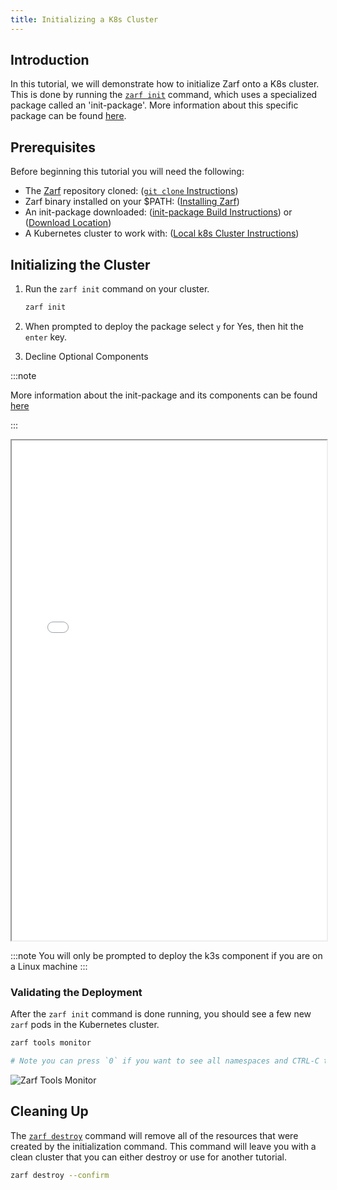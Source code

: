 ```yaml
---
title: Initializing a K8s Cluster
---
```


## Introduction

In this tutorial, we will demonstrate how to initialize Zarf onto a K8s cluster. This is done by running the [`zarf init`](../cli/commands/zarf_init.md) command, which uses a specialized package called an 'init-package'. More information about this specific package can be found [here](../create-a-package/init-package.md).

## Prerequisites

Before beginning this tutorial you will need the following:

- The [Zarf](https://github.com/defenseunicorns/zarf) repository cloned: ([`git clone` Instructions](https://docs.github.com/en/repositories/creating-and-managing-repositories/cloning-a-repository))
- Zarf binary installed on your $PATH: ([Installing Zarf](../1-getting-started/index.md#installing-zarf))
- An init-package downloaded: ([init-package Build Instructions](./0-creating-a-zarf-package.md)) or ([Download Location](https://github.com/defenseunicorns/zarf/releases))
- A Kubernetes cluster to work with: ([Local k8s Cluster Instructions](./#setting-up-a-local-kubernetes-cluster))

## Initializing the Cluster

1. Run the `zarf init` command on your cluster.

    ```sh
    zarf init
    ```

1. When prompted to deploy the package select `y` for Yes, then hit the `enter` key.

1. Decline Optional Components

:::note

More information about the init-package and its components can be found [here](../3-create-a-zarf-package/3-zarf-init-package.md)

:::

<iframe src="/tutorials/zarf_init.html" height="800px" width="100%"></iframe>

:::note
You will only be prompted to deploy the k3s component if you are on a Linux machine
:::

### Validating the Deployment

After the `zarf init` command is done running, you should see a few new `zarf` pods in the Kubernetes cluster.

```bash
zarf tools monitor

# Note you can press `0` if you want to see all namespaces and CTRL-C to exit
```

![Zarf Tools Monitor](../.images/tutorials/zarf_tools_monitor.png)

## Cleaning Up

The [`zarf destroy`](../2-the-zarf-cli/100-cli-commands/zarf_destroy.md) command will remove all of the resources that were created by the initialization command. This command will leave you with a clean cluster that you can either destroy or use for another tutorial.

```sh
zarf destroy --confirm
```
